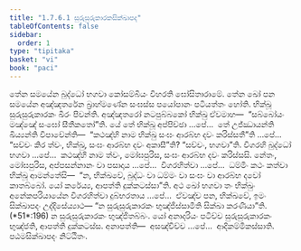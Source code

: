 ```yaml
---
title: "1.7.6.1 සුරුසුරුකාරකසික්ඛාපද"
tableOfContents: false
sidebar:
  order: 1
type: "tipitaka"
basket: "vi"
book: "paci"
---
```



<DynamicBreadcrumb />

<Division number="627" book="paci">

<Paragraph number="1939" book="paci">
තේන සමයේන බුද්ධෝ භගවා කෝසම්බියං විහරති ඝෝසිතාරාමේ. තේන ඛෝ පන සමයේන අඤ්ඤතරේන බ්‍රාහ්මණේන සංඝස්ස පයෝපානං පටියත්තං හෝති. භික්ඛූ සුරුසුරුකාරකං ඛීරං පිවන්ති. අඤ්ඤතරෝ නටපුබ්බකෝ භික්ඛු ඒවමාහ—  “සබ්බෝයං මඤ්ඤේ සංඝෝ සීතීකතෝ”ති.
</Paragraph>

<Paragraph number="1940" book="paci">
යේ තේ භික්ඛූ අප්පිච්ඡා …පේ…  තේ උජ්ඣායන්ති ඛිය්‍යන්ති විපාචේන්ති—  “කථඤ්හි නාම භික්ඛු සංඝං ආරබ්භ දවං කරිස්සතී”ති …පේ…  “සච්චං කිර ත්වං, භික්ඛු, සංඝං ආරබ්භ දවං අකාසී”ති? “සච්චං, භගවා”ති. විගරහි බුද්ධෝ භගවා …පේ…  කථඤ්හි නාම ත්වං, මෝඝපුරිස, සංඝං ආරබ්භ දවං කරිස්සසි. නේතං, මෝඝපුරිස, අප්පසන්නානං වා පසාදාය …පේ…  විගරහිත්වා …පේ…  ධම්මිං කථං කත්වා භික්ඛූ ආමන්තේසි—  “න, භික්ඛවේ, බුද්ධං වා ධම්මං වා සංඝං වා ආරබ්භ දවෝ කාතබ්බෝ. යෝ කරේය්‍ය, ආපත්ති දුක්කටස්සා”ති. අථ ඛෝ භගවා තං භික්ඛුං අනේකපරියායේන විගරහිත්වා දුබ්භරතාය …පේ…  ඒවඤ්ච පන, භික්ඛවේ, ඉමං සික්ඛාපදං උද්දිසේය්‍යාථ—
</Paragraph>

<Paragraph number="1941" book="paci">
<Emphasis>“න සුරුසුරුකාරකං භුඤ්ජිස්සාමීති සික්ඛා කරණීයා”</Emphasis>ති. (*51*:<Emphasis>196</Emphasis>)
</Paragraph>

<Paragraph number="1942" book="paci">
න සුරුසුරුකාරකං භුඤ්ජිතබ්බං. යෝ අනාදරියං පටිච්ච සුරුසුරුකාරකං භුඤ්ජති, ආපත්ති දුක්කටස්ස.
</Paragraph>

<Paragraph number="1943" book="paci">
අනාපත්ති—  අසඤ්චිච්ච …පේ…  ආදිකම්මිකස්සාති.

</Paragraph>
</Division>

<Paragraph number="1944" type="center" book="paci">
පඨමසික්ඛාපදං නිට්ඨිතං.
</Paragraph>